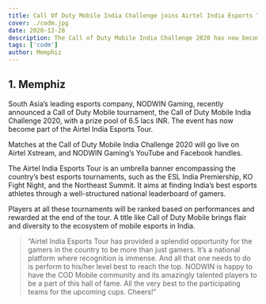---
title: Call Of Duty Mobile India Challenge joins Airtel India Esports Tour
cover: ./codm.jpg
date: 2020-12-28
description: The Call of Duty Mobile India Challenge 2020 has now become part of the Airtel India Esports Tour.
tags: ['codm']
author: Memphiz
---

## 1. Memphiz
South Asia’s leading esports company, NODWIN Gaming, recently announced a Call of Duty Mobile tournament, the Call of Duty Mobile India Challenge 2020, with a prize pool of 6.5 lacs INR. The event has now become part of the Airtel India Esports Tour.

Matches at the Call of Duty Mobile India Challenge 2020 will go live on Airtel Xstream, and NODWIN Gaming’s YouTube and Facebook handles.

The Airtel India Esports Tour is an umbrella banner encompassing the country’s best esports tournaments, such as the ESL India Premiership, KO Fight Night, and the Northeast Summit. It aims at finding India’s best esports athletes through a well-structured national leaderboard of gamers.

Players at all these tournaments will be ranked based on performances and rewarded at the end of the tour. A title like Call of Duty Mobile brings flair and diversity to the ecosystem of mobile esports in India. 

> “Airtel India Esports Tour has provided a splendid opportunity for the gamers in the country to be more than just gamers. It’s a national platform where recognition is immense. And all that one needs to do is perform to his/her level best to reach the top. NODWIN is happy to have the COD Mobile community and its amazingly talented players to be a part of this hall of fame. All the very best to the participating teams for the upcoming cups. Cheers!”
